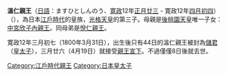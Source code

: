 {{Unreferenced |time=2011-02-14T08:41:24+00:00 }}

'''溫仁親王'''（[[日語|日語]]：ますひとしんのう、[[寛政|寛政]]12年[[正月廿三|正月廿三]] - 寛政12年[[四月初四|四月初四]]）（{{bd|1800年|2月15日|1800年|4月27日}}），為日本[[江戶時代|江戶時代]]的皇族，[[光格天皇|光格天皇]]的第三子。母親是[[後桃園天皇|後桃園天皇]]唯一子女：[[中宮|中宮]][[欣子內親王|欣子內親王]]。同母弟是[[悅仁親王|悅仁親王]]。

寛政12年三月初七（1800年3月31日），出生後只有44日的溫仁親王被封為[[儲君|儲君]]（[[皇太子|皇太子]]），三月廿六（4月19日）就接受[[親王宣下|親王宣下]]。不過僅僅8日後就去世。

{{皇族分類}}

[[Category:江戶時代親王|Category:江戶時代親王]]

[[Category:日本皇太子|Category:日本皇太子]]

{{Japanese royal-stub}}